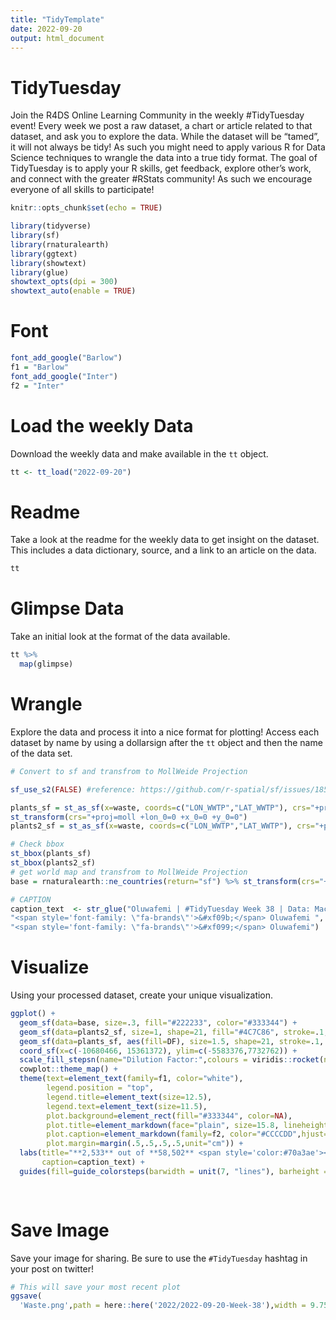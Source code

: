 ```yaml
---
title: "TidyTemplate"
date: 2022-09-20
output: html_document
---
```


# TidyTuesday

Join the R4DS Online Learning Community in the weekly #TidyTuesday event!
Every week we post a raw dataset, a chart or article related to that dataset, and ask you to explore the data.
While the dataset will be “tamed”, it will not always be tidy! As such you might need to apply various R for Data Science techniques to wrangle the data into a true tidy format.
The goal of TidyTuesday is to apply your R skills, get feedback, explore other’s work, and connect with the greater #RStats community!
As such we encourage everyone of all skills to participate!

```r

knitr::opts_chunk$set(echo = TRUE)

library(tidyverse)
library(sf)
library(rnaturalearth)
library(ggtext)
library(showtext)
library(glue)
showtext_opts(dpi = 300)
showtext_auto(enable = TRUE)
```

# Font
```r
font_add_google("Barlow")
f1 = "Barlow"
font_add_google("Inter")
f2 = "Inter"
```


# Load the weekly Data

Download the weekly data and make available in the `tt` object.

```r

tt <- tt_load("2022-09-20")

```


# Readme

Take a look at the readme for the weekly data to get insight on the dataset.
This includes a data dictionary, source, and a link to an article on the data.

```r

tt

```


# Glimpse Data

Take an initial look at the format of the data available.

```r

tt %>% 
  map(glimpse)

```

# Wrangle

Explore the data and process it into a nice format for plotting! Access each dataset by name by using a dollarsign after the `tt` object and then the name of the data set.


```r
# Convert to sf and transfrom to MollWeide Projection

sf_use_s2(FALSE) #reference: https://github.com/r-spatial/sf/issues/1856

plants_sf = st_as_sf(x=waste, coords=c("LON_WWTP","LAT_WWTP"), crs="+proj=longlat +datum=WGS84") %>%
st_transform(crs="+proj=moll +lon_0=0 +x_0=0 +y_0=0")
plants2_sf = st_as_sf(x=waste, coords=c("LON_WWTP","LAT_WWTP"), crs="+proj=longlat +datum=WGS84") %>%st_transform(crs="+proj=moll +lon_0=0 +x_0=0 +y_0=0")
```


```r
# Check bbox 
st_bbox(plants_sf)
st_bbox(plants2_sf)
# get world map and transfrom to MollWeide Projection 
base = rnaturalearth::ne_countries(return="sf") %>% st_transform(crs="+proj=moll +lon_0=0 +x_0=0 +y_0=0") #  MollWeide Projection
```

```r
# CAPTION
caption_text  <- str_glue("Oluwafemi | #TidyTuesday Week 38 | Data: Macedo et al., 2022/BFRO<br>",
"<span style='font-family: \"fa-brands\"'>&#xf09b;</span> Oluwafemi ",
"<span style='font-family: \"fa-brands\"'>&#xf099;</span> Oluwafemi")

```

# Visualize

Using your processed dataset, create your unique visualization.

```r
ggplot() +
  geom_sf(data=base, size=.3, fill="#222233", color="#333344") +
  geom_sf(data=plants2_sf, size=1, shape=21, fill="#4C7C86", stroke=.1, color="#333344") +
  geom_sf(data=plants_sf, aes(fill=DF), size=1.5, shape=21, stroke=.1, color="#333344") +
  coord_sf(x=c(-10680466, 15361372), ylim=c(-5583376,7732762)) +
  scale_fill_stepsn(name="Dilution Factor:",colours = viridis::rocket(n = 5, begin = 0.5, end = 1), breaks=seq(0,10,2)) +
  cowplot::theme_map() +
  theme(text=element_text(family=f1, color="white"),
        legend.position = "top",
        legend.title=element_text(size=12.5),
        legend.text=element_text(size=11.5),
        plot.background=element_rect(fill="#333344", color=NA),
        plot.title=element_markdown(face="plain", size=15.8, lineheight=1.2, margin=margin(b=15)),
        plot.caption=element_markdown(family=f2, color="#CCCCDD",hjust=0, size=9.5, margin=margin(t=15)),
        plot.margin=margin(.5,.5,.5,.5,unit="cm")) +
  labs(title="**2,533** out of **58,502** <span style='color:#70a3ae'><b>wastewater treatment plants</b></span> show a dilution factor of less than 10,<br>which represents a common threshold for **environmental concern**",
       caption=caption_text) +
  guides(fill=guide_colorsteps(barwidth = unit(7, "lines"), barheight = unit(.6, "lines")))
  
  
```

# Save Image

Save your image for sharing. Be sure to use the `#TidyTuesday` hashtag in your post on twitter! 

```r

# This will save your most recent plot
ggsave(
  'Waste.png',path = here::here('2022/2022-09-20-Week-38'),width = 9.75,height = 7,bg='white')


```
